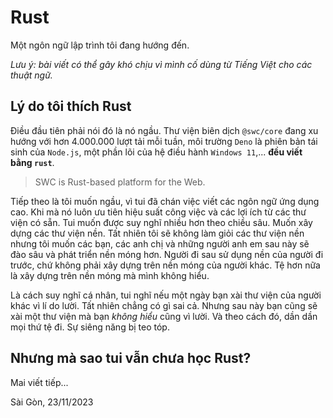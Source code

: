 
# Rust

Một ngôn ngữ lập trình tôi đang hướng đến.

_Lưu ý: bài viết có thể gây khó chịu vì mình cố dùng từ Tiếng Việt cho các thuật ngữ._

## Lý do tôi thích Rust

Điều đầu tiên phải nói đó là nó ngầu. Thư viện biên dịch `@swc/core` đang xu hướng với hơn 4.000.000 lượt tải mỗi tuần, môi trường `Deno` là phiên bản tái sinh của `Node.js`, một phần lõi của hệ điều hành `Windows 11`,... **đều viết bằng `rust`**.

> SWC is Rust-based platform for the Web.

Tiếp theo là tôi muốn ngầu, vì tui đã chán việc viết các ngôn ngữ ứng dụng cao. Khi mà nó luôn ưu tiên hiệu suất công việc và các lợi ích từ các thư viện có sẵn. Tui muốn được suy nghĩ nhiều hơn theo chiều sâu. Muốn xây dựng các thư viện nền. Tất nhiên tôi sẽ không làm giỏi các thư viện nền nhưng tôi muốn các bạn, các anh chị và những người anh em sau này sẽ đào sâu và phát triển nền móng hơn. Người đi sau sử dụng nền của người đi trước, chứ không phải xây dựng trên nền móng của người khác. Tệ hơn nữa là xây dựng trên nền móng mà mình không hiểu.

Là cách suy nghĩ cá nhân, tui nghĩ nếu một ngày bạn xài thư viện của người khác vì lí do lười. Tất nhiên chẳng có gì sai cả. Nhưng sau này bạn cũng sẽ xài một thư viện mà bạn _không hiểu_ cũng vì lười. Và theo cách đó, dần dần mọi thứ tệ đi. Sự siêng năng bị teo tóp.

## Nhưng mà sao tui vẫn chưa học Rust?

Mai viết tiếp...

<By>Sài Gòn, 23/11/2023</By>
